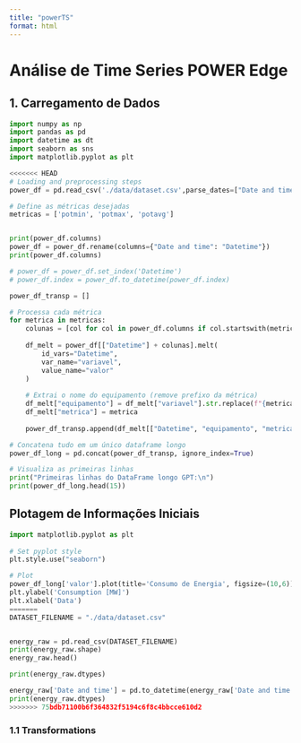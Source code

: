 ```yaml
---
title: "powerTS"
format: html
---
```


# Análise de Time Series POWER Edge

## 1. Carregamento de Dados

```python


import numpy as np
import pandas as pd
import datetime as dt
import seaborn as sns 
import matplotlib.pyplot as plt 

<<<<<<< HEAD
# Loading and preprocessing steps
power_df = pd.read_csv('./data/dataset.csv',parse_dates=["Date and time"])

# Define as métricas desejadas
metricas = ['potmin', 'potmax', 'potavg'] 


print(power_df.columns)
power_df = power_df.rename(columns={"Date and time": "Datetime"})
print(power_df.columns) 

# power_df = power_df.set_index('Datetime')
# power_df.index = power_df.to_datetime(power_df.index)

power_df_transp = []

# Processa cada métrica
for metrica in metricas:
    colunas = [col for col in power_df.columns if col.startswith(metrica)]
    
    df_melt = power_df[["Datetime"] + colunas].melt(
        id_vars="Datetime",
        var_name="variavel",
        value_name="valor"
    )
    
    # Extrai o nome do equipamento (remove prefixo da métrica)
    df_melt["equipamento"] = df_melt["variavel"].str.replace(f"{metrica}_", "", regex=False)
    df_melt["metrica"] = metrica
    
    power_df_transp.append(df_melt[["Datetime", "equipamento", "metrica", "valor"]])

# Concatena tudo em um único dataframe longo
power_df_long = pd.concat(power_df_transp, ignore_index=True)

# Visualiza as primeiras linhas
print("Primeiras linhas do DataFrame longo GPT:\n")
print(power_df_long.head(15))

```

## Plotagem de Informações Iniciais 

```python
import matplotlib.pyplot as plt
 
# Set pyplot style
plt.style.use("seaborn")

# Plot
power_df_long['valor'].plot(title='Consumo de Energia', figsize=(10,6))
plt.ylabel('Consumption [MW]')
plt.xlabel('Data')
=======
DATASET_FILENAME = "./data/dataset.csv"


energy_raw = pd.read_csv(DATASET_FILENAME)
print(energy_raw.shape)
energy_raw.head() 

print(energy_raw.dtypes)

energy_raw['Date and time'] = pd.to_datetime(energy_raw['Date and time'])
print(energy_raw.dtypes)    
>>>>>>> 75bdb71100b6f364832f5194c6f8c4bbcce610d2
```

### 1.1 Transformations
